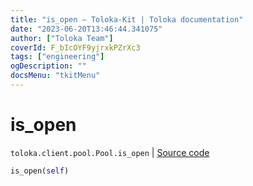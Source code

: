 ```yaml
---
title: "is_open — Toloka-Kit | Toloka documentation"
date: "2023-06-20T13:46:44.341075"
author: ["Toloka Team"]
coverId: F_bIcOYF9yjrxkPZrXc3
tags: ["engineering"]
ogDescription: ""
docsMenu: "tkitMenu"
---
```


# is_open

`toloka.client.pool.Pool.is_open` | [Source code](https://github.com/Toloka/toloka-kit/blob/v1.2.0/src/client/pool/__init__.py#L248)

```python
is_open(self)
```